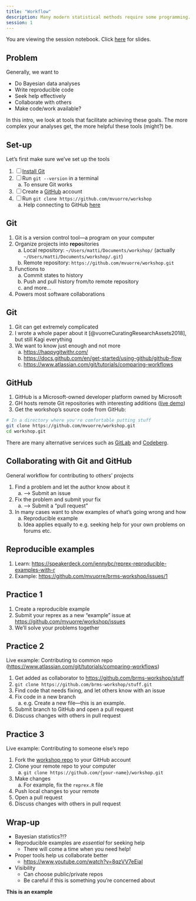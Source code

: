 ```yaml
---
title: "Workflow"
description: Many modern statistical methods require some programming. This is especially true of bayesian modeling. But how do I best write code that others can use, understand, and collaborate on? How do I seek help effectively? We take a look at writing reproducible examples, the version control tool Git, and the code collaboration platform GitHub.
session: 1
---
```


:::{.content-visible unless-format="revealjs"}
:::{.callout-note}
You are viewing the session notebook. Click [here](deck.html) for slides.
:::
:::

## Problem

Generally, we want to

- Do Bayesian data analyses
- Write reproducible code
- Seek help effectively
- Collaborate with others
- Make code/work available?

In this intro, we look at tools that facilitate achieving these goals. The more complex your analyses get, the more helpful these tools (might?) be.

## Set-up

Let's first make sure we've set up the tools

:::{.incremental}
1. [ ] [Install Git](https://happygitwithr.com/install-git)
2. [ ] Run `git --version` in a terminal
    a. To ensure Git works
3. [ ] Create a [GitHub](https://github.com) account
4. [ ] Run `git clone https://github.com/mvuorre/workshop`
    a. Help connecting to GitHub [here](https://happygitwithr.com/https-pat>)
:::

## Git

1. Git is a version control tool---a program on your computer
2. Organize projects into **repo**sitories
    a. Local repository: `~/Users/matti/Documents/workshop/` (actually `~/Users/matti/Documents/workshop/.git`)
    b. Remote repository: `https://github.com/mvuorre/workshop.git`
3. Functions to
    a. Commit states to history
    b. Push and pull history from/to remote repository
    c. and more...
4. Powers most software collaborations

## Git

1. Git can get extremely complicated
2. I wrote a whole paper about it [@vuorreCuratingResearchAssets2018], but still Kagi everything
3. We want to know just enough and not more
    a. <https://happygitwithr.com/>
    b. <https://docs.github.com/en/get-started/using-github/github-flow>
    c. <https://www.atlassian.com/git/tutorials/comparing-workflows>

## GitHub

1. GitHub is a Microsoft-owned developer platform owned by Microsoft
2. GH hosts remote Git repositories with interesting additions ([live demo](https://github.com/mvuorre/workshop))
3. Get the workshop's source code from GitHub:

```bash
# In a directory where you're comfortable putting stuff
git clone https://github.com/mvuorre/workshop.git
cd workshop.git
```

There are many alternative services such as [GitLab](https://about.gitlab.com/) and [Codeberg](https://codeberg.org/).

## Collaborating with Git and GitHub

General workflow for contributing to others' projects

1. Find a problem and let the author know about it
    a. --> Submit an issue
2. Fix the problem and submit your fix
    a. --> Submit a "pull request"
3. In many cases want to show examples of what's going wrong and how
    a. Reproducible example
    b. Idea applies equally to e.g. seeking help for your own problems on forums etc.

## Reproducible examples

1. Learn: <https://speakerdeck.com/jennybc/reprex-reproducible-examples-with-r>
2. Example: <https://github.com/mvuorre/brms-workshop/issues/1>

## Practice 1 {background-color="#f0f2f4"}

1. Create a reproducible example
2. Submit your reprex as a new "example" issue at <https://github.com/mvuorre/workshop/issues>
3. We'll solve your problems together

## Practice 2

Live example: Contributing to common repo (<https://www.atlassian.com/git/tutorials/comparing-workflows>)

1. Get added as collaborator to <https://github.com/brms-workshop/stuff>
2. `git clone https://github.com/brms-workshop/stuff.git`
3. Find code that needs fixing, and let others know with an issue
4. Fix code in a new branch
    a. e.g. Create a new file---this is an example.
5. Submit branch to GitHub and open a pull request
6. Discuss changes with others in pull request

## Practice 3

Live example: Contributing to someone else's repo

1. Fork the [workshop repo](https://github.com/mvuorre/workshop) to your GitHub account
2. Clone your remote repo to your computer
    a. `git clone https://github.com/{your-name}/workshop.git`
3. Make changes
    a. For example, fix the `reprex.R` file
4. Push local changes to your remote
5. Open a pull request
6. Discuss changes with others in pull request

## Wrap-up

- Bayesian statistics?!?
- Reproducible examples are *essential* for seeking help
    - There will come a time when you need help!
- Proper tools help us collaborate better
    - <https://www.youtube.com/watch?v=8qzVV7eEiaI>
- Visibility
    - Can choose public/private repos
    - Be careful if this is something you're concerned about

**This is an example**
